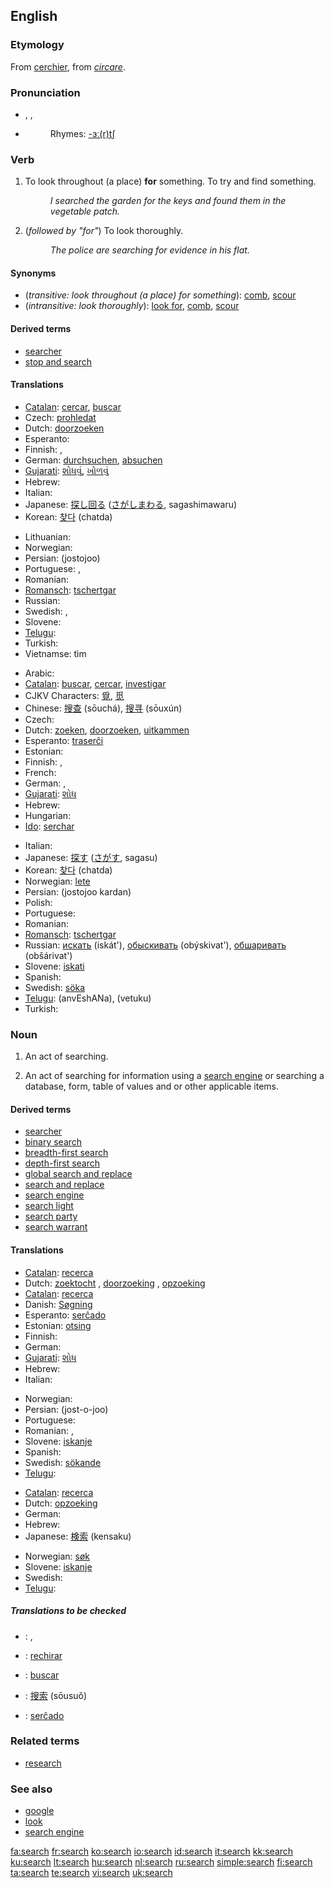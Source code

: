 {{wikipedia}}
==English==

===Etymology===
From {{OF.}} [[cerchier]], from {{L.}} ''[[circare]]''.

===Pronunciation===
* {{enPR|sûrch}}, {{IPA|/sɜː(r)tʃ/}}, {{SAMPA|/s3:(r)tS/}}
* {{audio|en-us-search.ogg|Audio (US)}}
*: Rhymes: [[Rhymes:English:-ɜː(r)tʃ|-ɜː(r)tʃ]]

===Verb===
{{en-verb|search|es}}

# {{transitive}} To look throughout (a place) '''for''' something.  To try and find something.
#: ''I searched the garden for the keys and found them in the vegetable patch.''
# {{intransitive}} (''followed by "for"'') To look thoroughly.
#: ''The police are searching for evidence in his flat.''

====Synonyms====
* (''transitive: look throughout (a place) for something''): [[comb]], [[scour]]
* (''intransitive: look thoroughly''): [[look for]], [[comb]], [[scour]]

====Derived terms====
* [[searcher]]
* [[stop and search]]

====Translations====
{{trans-top|look throughout (a place) for something}}
* [[Catalan]]: [[cercar]], [[buscar]]
* Czech: [[prohledat]]
* Dutch: [[doorzoeken]]
* Esperanto: {{t+|eo|serĉi|xs=Esperanto}}
* Finnish: {{t+|fi|etsiä}}, {{t+|fi|hakea}}
* German: [[durchsuchen]], [[absuchen]]
* [[Gujarati]]: [[શોધવું]], [[ખોળવું]]
* Hebrew: {{he-translation|לחפש|lekhapés}}
* Italian: {{t+|it|cercare}}
* Japanese: [[探し回る]] ([[さがしまわる]], sagashimawaru)
* Korean: [[찾다]] (chatda)
{{trans-mid}}
* Lithuanian: {{t-|lt|ieškoti|xs=Lithuanian}}
* Norwegian: {{t+|no|lete}}
* Persian: {{fa-Arab|[[جستجو]]}} (jostojoo)
* Portuguese: {{t+|pt|procurar}}, {{t+|pt|buscar}}
* Romanian: {{t+|ro|căuta}}
* [[Romansch]]: [[tschertgar]]
* Russian: {{t+|ru|искать|tr=iskát'|sc=Cyrl}}
* Swedish: {{t+|sv|söka}}, {{t+|sv|leta}}
* Slovene: {{t+|sl|iskati}}
* [[Telugu]]: {{t|te|వెతుకు|sc=Telu}}
* Turkish: {{t+|tr|aramak}}
* Vietnamse: tìm
{{trans-bottom}}

{{trans-top|look thoroughly for}}
* Arabic: {{Arab|[[بحث]]}} {{IPAchar|(báħaθa)}}
* [[Catalan]]: [[buscar]], [[cercar]], [[investigar]]
* CJKV Characters: [[覓]], [[觅]]
* Chinese: [[搜查]] (sōuchá), [[搜寻]] (sōuxún)
* Czech: {{t+|cs|hledat}}
* Dutch: [[zoeken]], [[doorzoeken]], [[uitkammen]]
* Esperanto: [[traserĉi]]
* Estonian: {{t-|et|otsima}}
* Finnish: {{t+|fi|etsiä}}, {{t+|fi|hakea}}
* French: {{t+|fr|chercher}}
* German: {{t+|de|suchen}}, {{t-|de|durchkämmen}}
* [[Gujarati]]: [[શોધ]]
* Hebrew: {{he-translation|לחפש|lekhapés}}
* Hungarian: {{t+|hu|keres}}
* [[Ido]]: [[serchar]]
{{trans-mid}}
* Italian: {{t+|it|cercare}}
* Japanese: [[探す]] ([[さがす]], sagasu)
* Korean: [[찾다]] (chatda)
* Norwegian: [[lete]]
* Persian: {{fa-Arab|[[جستجو کردن]]}} (jostojoo kardan)
* Polish: {{t+|pl|szukać}}
* Portuguese: {{t+|pt|buscar}}
* Romanian: {{t+|ro|căuta}}
* [[Romansch]]: [[tschertgar]]
* Russian: [[искать]] (iskát'), [[обыскивать]] (obýskivat'), [[обшаривать]] (obšárivat')
* Slovene: [[iskati]]
* Spanish: {{t+|es|buscar}}
* Swedish: [[söka]]
* [[Telugu]]: {{t|te|అన్వేషణ|sc=Telu}} (anvEshANa), {{t|te|వెతుకు|sc=Telu}} (vetuku)
* Turkish: {{t+|tr|aramak}}
{{trans-bottom}}

===Noun===
{{en-noun|es}}

# An act of searching.
# {{computing}} An act of searching for information using a [[search engine]] or searching a database, form, table of values and or other applicable items.

====Derived terms====
* [[searcher]]
* [[binary search]]
* [[breadth-first search]]
* [[depth-first search]]
* [[global search and replace]]
* [[search and replace]]
* [[search engine]]
* [[search light]]
* [[search party]]
* [[search warrant]]

====Translations====
{{trans-top|act of searching}}
* [[Catalan]]: [[recerca]]
* Dutch: [[zoektocht]] {{f}}, [[doorzoeking]] {{f}}, [[opzoeking]] {{f}}
* [[Catalan]]: [[recerca]]
* Danish: [[Søgning]]
* Esperanto: [[serĉado]]
* Estonian: [[otsing]]
* Finnish: {{t-|fi|haku}}
* German: {{t+|de|Suche|f}}
* [[Gujarati]]: [[શોધ]]
* Hebrew: {{he-translation|חיפוש|khipús|wv=חִיפּוּשׂ}} {{m}}
* Italian: {{t+|it|ricerca|f}}
{{trans-mid}}
* Norwegian: {{t+|no|søk|n}}
* Persian: {{fa-Arab|[[جستجو]]}} (jost-o-joo)
* Portuguese: {{t+|pt|busca|f}}
* Romanian: {{t-|ro|căutare|f}}, {{t+|ro|cercetare|f}}
* Slovene: [[iskanje]] {{n}}
* Spanish: {{t-|es|búsqueda|f}}
* Swedish: [[sökande]] {{n}}
* [[Telugu]]: {{t|te|వెతుకు|sc=Telu}}
{{trans-bottom}}

{{trans-top|act of searching using a search engine}}
* [[Catalan]]: [[recerca]]
* Dutch: [[opzoeking]] {{f}}
* German: {{t+|de|Suche|f}}
* Hebrew: {{he-translation|חיפוש|khipús|wv=חִיפּוּשׂ}} {{m}}
* Japanese: [[検索]] (kensaku)
{{trans-mid}}
* Norwegian: [[søk]] {{n}}
* Slovene: [[iskanje]] {{n}}
* Swedish: {{t+|sv|sökning|c}}
* [[Telugu]]: {{t|te|అన్వేషణ|sc=Telu}}
{{trans-bottom}}

=====Translations to be checked=====
<!--Remove this section once all of the translations below have been moved into the tables above.-->
{{checktrans}}

* {{ttbc|Arabic}}: {{Arab|[[بحث]]}}, {{Arab|[[يبحث]]}}
* {{ttbc|Aragonese}}: [[rechirar]]
* {{ttbc|Asturian}}: [[buscar]]
* {{ttbc|Chinese}}: [[搜索]] (sōusuǒ)
* {{ttbc|Esperanto}}: [[serĉado]]

===Related terms===
* [[research]]

===See also===
* [[google]]
* [[look]]
* [[search engine]]

[[fa:search]]
[[fr:search]]
[[ko:search]]
[[io:search]]
[[id:search]]
[[it:search]]
[[kk:search]]
[[ku:search]]
[[lt:search]]
[[hu:search]]
[[nl:search]]
[[ru:search]]
[[simple:search]]
[[fi:search]]
[[ta:search]]
[[te:search]]
[[vi:search]]
[[uk:search]]